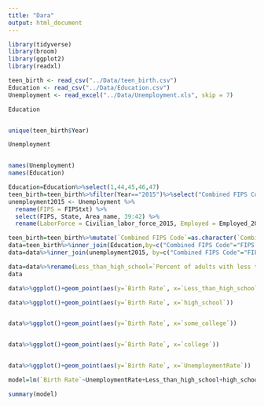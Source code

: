 ```yaml
---
title: "Dara"
output: html_document
---
```



```r
library(tidyverse)
library(broom)
library(ggplot2)
library(readxl)
```


```r
teen_birth <- read_csv("../Data/teen_birth.csv")
Education <- read_csv("../Data/Education.csv")
Unemployment <- read_excel("../Data/Unemployment.xls", skip = 7)
```


```r
Education


unique(teen_birth$Year)

Unemployment



```
```r
names(Unemployment)
names(Education)
```
```r

Education=Education%>%select(1,44,45,46,47)
teen_birth=teen_birth%>%filter(Year=="2015")%>%select("Combined FIPS Code", "Birth Rate", "Year")
unemployment2015 <- Unemployment %>%
  rename(FIPS = FIPStxt) %>%
  select(FIPS, State, Area_name, 39:42) %>%
  rename(LaborForce = Civilian_labor_force_2015, Employed = Employed_2015, Unemployed = Unemployed_2015, UnemploymentRate = Unemployment_rate_2015)
```
```r
teen_birth=teen_birth%>%mutate(`Combined FIPS Code`=as.character(`Combined FIPS Code`))
data=teen_birth%>%inner_join(Education,by=c("Combined FIPS Code"="FIPS Code"))
data=data%>%inner_join(unemployment2015, by=c("Combined FIPS Code"="FIPS"))

data=data%>%rename(Less_than_high_school=`Percent of adults with less than a high school diploma, 2013-17`,high_school=`Percent of adults with a high school diploma only, 2013-17`,some_college=`Percent of adults completing some college or associate's degree, 2013-17`,college=`Percent of adults with a bachelor's degree or higher, 2013-17`)
data
```


```r
data%>%ggplot()+geom_point(aes(y=`Birth Rate`, x=`Less_than_high_school`))

data%>%ggplot()+geom_point(aes(y=`Birth Rate`, x=`high_school`))


data%>%ggplot()+geom_point(aes(y=`Birth Rate`, x=`some_college`))


data%>%ggplot()+geom_point(aes(y=`Birth Rate`, x=`college`))


data%>%ggplot()+geom_point(aes(y=`Birth Rate`, x=`UnemploymentRate`))
```

```r
model=lm(`Birth Rate`~UnemploymentRate+Less_than_high_school+high_school+college,data=data)

summary(model)

```